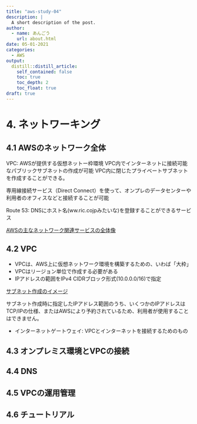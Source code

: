 ```yaml
---
title: "aws-study-04"
description: |
  A short description of the post.
author:
  - name: あんごう
    url: about.html
date: 05-01-2021
categories:
  - AWS
output:
  distill::distill_article:
    self_contained: false
    toc: true
    toc_depth: 2
    toc_float: true
draft: true
---
```


# 4. ネットワーキング

## 4.1 AWSのネットワーク全体

VPC: AWSが提供する仮想ネットー枠環境
VPC内でインターネットに接続可能なパブリックサブネットの作成が可能
VPC内に閉じたプライベートサブネットを作成することができる。

専用線接続サービス（Direct Connect）を使って、オンプレのデータセンターや利用者のオフィスなどと接続することが可能

Route 53: DNSにホスト名(ww.ric.cojpみたいな)を登録することができるサービス

[AWSの主なネットワーク関連サービスの全体像](./4.1.png)

## 4.2 VPC

- VPCは、AWS上に仮想ネットワーク環境を構築するための、いわば「大枠」
- VPCはリージョン単位で作成する必要がある
- IPアドレスの範囲をIPv4 CIDRブロック形式(10.0.0.0/16)で指定

[サブネット作成のイメージ](./4.2.png)

サブネット作成時に指定したIPアドレス範囲のうち、いくつかのIPアドレスはTCP/IPの仕様、またはAWSにより予約されているため、利用者が使用することはできません。

[](./4.3.png)

- インターネットゲートウェイ: VPCとインターネットを接続するためのもの

## 4.3 オンプレミス環境とVPCの接続

## 4.4 DNS

## 4.5 VPCの運用管理

## 4.6 チュートリアル


